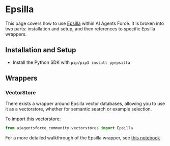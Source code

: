 # Epsilla

This page covers how to use [Epsilla](https://github.com/epsilla-cloud/vectordb) within AI Agents Force.
It is broken into two parts: installation and setup, and then references to specific Epsilla wrappers.

## Installation and Setup

- Install the Python SDK with `pip/pip3 install pyepsilla`

## Wrappers

### VectorStore

There exists a wrapper around Epsilla vector databases, allowing you to use it as a vectorstore,
whether for semantic search or example selection.

To import this vectorstore:

```python
from aiagentsforce_community.vectorstores import Epsilla
```

For a more detailed walkthrough of the Epsilla wrapper, see [this notebook](/docs/integrations/vectorstores/epsilla)